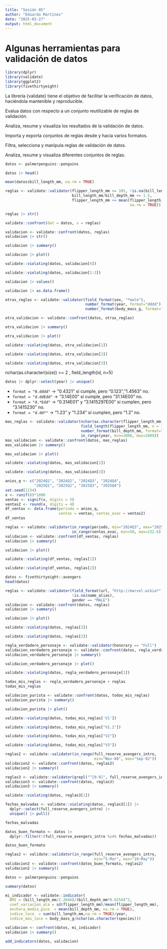 ```yaml
---
title: "Sesión 05"
author: "Eduardo Martínez"
date: "2025-03-27"
output: html_document
---
```


# Algunas herramientas para validación de datos

```r
library(dplyr)
library(validate)
library(ggplot2)
library(fivethirtyeight)
```

La librería {validate} tiene el objetivo de facilitar la verificación de datos, haciéndola mantenible y reproducible.

Evalua datos con respecto a un conjunto reutilizable de reglas de validación.

Analiza, resume y visualiza los resultados de la validación de datos.

Importa y exporta conjuntos de reglas desde y hacia varios formatos.

Filtra, selecciona y manipula reglas de validación de datos.

Analiza, resume y visualiza diferentes conjuntos de reglas.

```r
datos <- palmerpenguins::penguins
```

```r
datos |> head()
```

```r
mean(datos$bill_length_mm, na.rm = TRUE)
```


```r
reglas <- validate::validator(flipper_length_mm >= 185, !is.na(bill_length_mm),
                              bill_length_mm/bill_depth_mm <= 1.5,
                              flipper_length_mm <= mean(flipper_length_mm,
                                                        na.rm = TRUE))
```

```r
reglas |> str()
```

```r
validate::confront(dat = datos, x = reglas)
```

```r
validacion <- validate::confront(datos, reglas)
validacion |> str()
```
```r
validacion |> summary()
```

```r
validacion |> plot()
```


```r
validate::violating(datos, validacion[4])
```
```r
validate::violating(datos, validacion[1:3])
```

```r
validacion |> values()
```

```r
validacion |> as.data.frame()
```


```r
otras_reglas <- validate::validator(field_format(sex, "*male"),
                                    number_format(year, format="dddd"),
                                    number_format(body_mass_g, format="d.dd"))
```

```r
otra_validacion <- validate::confront(datos, otras_reglas)
```

```r
otra_validacion |> summary()
```

```r
otra_validacion |> plot()
```

```r
validate::violating(datos, otra_validacion[1])
```


```r
validate::violating(datos, otra_validacion[2])
```


```r
validate::violating(datos, otra_validacion[3])
```

nchar(as.character(size)) >= 2
 , field_length(id, n=5)
 
```r
datos |> dplyr::select(year) |> unique()
```

+ `format = "0.dddd"` -> "0.4321" sí cumple, pero "0.123","1.4563" no.
+ `format = "d.ddEdd"` -> "3.14E00" sí cumple, pero "31.14E00" no.
+ `format = "d.*Edd"` -> "0.314E01" y "3.1415297E00" sí cumplen, pero "3.1415230" no.
+ `format = "d.dd*"` -> "1.23" y "1.234" sí cumplen, pero "1.2" no.
 
```r
mas_reglas <- validate::validator(nchar(as.character(flipper_length_mm)) >= 2,
                                  field_length(flipper_length_mm, n = 3),
                                  number_format(bill_depth_mm, format="dd.dd"),
                                  in_range(year, min=2008, max=2009))
mas_validacion <- validate::confront(datos, mas_reglas)
mas_validacion |> summary()
```

```r
mas_validacion |> plot()
```

```r
validate::violating(datos, mas_validacion[1])
```

```r
validate::violating(datos, mas_validacion[3])
```

```r
anios_q <- c("2024Q1", "2024Q2", "2024Q3", "2024Q4",
             "2025Q1", "2025Q2", "2025Q3", "2025Q4")
set.seed(1234)
x <- runif(8)*1000
ventas <- signif(x, digits = 5)
ventas2 <- round(x, digits = 4)
df_ventas <- data.frame(periodo = anios_q,
                        ventas = ventas, ventas_exac = ventas2)
df_ventas
```

```r
reglas <- validate::validator(in_range(periodo, min="2024Q3", max="2025Q2"),
                              in_range(ventas_exac, min=50, max=232.6))
validacion <- validate::confront(df_ventas, reglas)
validacion |> summary()
```

```r
validacion |> plot()
```

```r
validate::violating(df_ventas, reglas[1])
```

```r
validate::violating(df_ventas, reglas[2])
```


```r
datos <- fivethirtyeight::avengers
head(datos)
```

```r
reglas <- validate::validator(field_format(url, "http://marvel.wikia*"),
                              !is.na(name_alias),
                              gender == "MALE")
validacion <- validate::confront(datos, reglas)
validacion |> summary()
```
```r
validacion |> plot()
```

```r
validate::violating(datos, reglas[3])
```

```r
validate::violating(datos, reglas[2])
```

```r
regla_verdadero_personaje <- validate::validator(honorary == "Full")
validacion_verdadero_personaje <- validate::confront(datos, regla_verdadero_personaje)
validacion_verdadero_personaje |> summary()
```

```r
validacion_verdadero_personaje |> plot()
```

```r
validate::violating(datos, regla_verdadero_personaje[1])
```

```r
todas_mis_reglas <- regla_verdadero_personaje + reglas
todas_mis_reglas
```

```r
validacion_purista <- validate::confront(datos, todas_mis_reglas)
validacion_purista |> summary()
```

```r
validacion_purista |> plot()
```

```r
validate::violating(datos, todas_mis_reglas['V1'])
```

```r
validate::violating(datos, todas_mis_reglas["V1.1"])
```

```r
validate::violating(datos, todas_mis_reglas["V2"])
```

```r
validate::violating(datos, todas_mis_reglas["V3"])
```

```r
reglas2 <- validate::validator(in_range(full_reserve_avengers_intro,
                                        min="Nov-88", max="Sep-92"))
validacion2 <- validate::confront(datos, reglas2)
validacion2 |> summary()
```

```r
reglas3 <- validate::validator(grepl("^[0-9]", full_reserve_avengers_intro))
validacion3 <- validate::confront(datos, reglas3)
validacion3 |> summary()
```

```r
validate::violating(datos, reglas3[1])
```

```r
fechas_malvadas <- validate::violating(datos, reglas3[1]) |>
  dplyr::select(full_reserve_avengers_intro) |>
  unique() |> pull()

fechas_malvadas
```
```r
datos_buen_formato <- datos |> 
  dplyr::filter(!(full_reserve_avengers_intro %in% fechas_malvadas))

datos_buen_formato
```
```r
reglas2 <- validate::validator(in_range(full_reserve_avengers_intro,
                                        min="5-Mar", max="10-May"))
validacion2 <- validate::confront(datos_buen_formato, reglas2)
validacion2 |> summary()
```


```r
datos <- palmerpenguins::penguins

summary(datos)
```

```r
mi_indicador <- validate::indicator(
  BMI = (bill_length_mm/2.2046)/(bill_depth_mm*0.0254)^2,
  coef_variacion_ala = sd(flipper_length_mm)/mean(flipper_length_mm),
  anchura_media_pico  = mean(bill_depth_mm, na.rm = TRUE),
  indice_loco  = sum(bill_length_mm,na.rm = TRUE)/year,
  indice_mas_loco = body_mass_g/nchar(as.character(species)))
```

```r
validacion <- confront(datos, mi_indicador)
validacion |> summary()
```
```r
add_indicators(datos, validacion)
```


